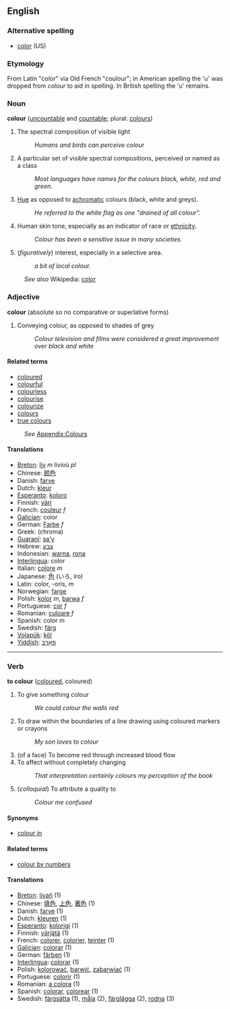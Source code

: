 ==English==
=== Alternative spelling ===
*[[color]] (US)

=== Etymology ===
From Latin "color" via Old French "coulour"; in American spelling the
'u' was dropped from ''colour'' to aid in spelling. In British spelling the 'u' remains.

=== Noun ===
'''colour''' ([[uncountable]] and [[countable]]; plural: [[colours]])

# The spectral composition of visible light
#: ''Humans and birds can perceive colour''
# A particular set of visible spectral compositions, perceived or named as a class
#: ''Most languages have names for the colours black, white, red and green.''
# [[Hue]] as opposed to [[achromatic]] colours (black, white and greys).
#: ''He referred to the white flag as one "drained of all colour".''
# Human skin tone, especially as an indicator of race or [[ethnicity]].
#: ''Colour has been a sensitive issue in many societies.''
# (''figuratively'') interest, especially in a selective area.
#:''a bit of local colour.''

:''See also'' Wikipedia: [[w:color|color]]

=== Adjective ===
'''colour''' (absolute so no comparative or superlative forms)

# Conveying colour, as opposed to shades of grey
#: ''Colour television and films were considered a great improvement over black and white''

==== Related terms ====
* [[coloured]]
* [[colourful]]
* [[colourless]]
* [[colourise]]
* [[colourize]]<!-- you might expect only ou and s go together but this is just as common! -->
* [[colours]]
* [[true colours]]
:''See'' [[Wiktionary_Appendix:Colours|Appendix:Colours]]

==== Translations ====
*[[Breton]]: [[liv]] ''m'' livioù ''pl''
*Chinese: [[颜色]]
*Danish: [[farve]]
*Dutch: [[kleur]]
*[[Esperanto]]: [[koloro]]
*Finnish: [[väri]]
*French: [[couleur]] ''f''
*[[Galician]]: color 
*German: [[Farbe]] ''f''
*Greek: [[ ]] (chroma)
*[[Guaraní]]: [[sa'y]]
*Hebrew: [[צבע]]
*Indonesian: [[warna]], [[rona]]
*[[Interlingua]]: color
*Italian: [[colore]] ''m''
*Japanese: [[色]] (いろ, iro)
*Latin: color, -oris, ''m''
*Norwegian: [[farge]]
*Polish: [[kolor]] ''m'', [[barwa]] ''f''
*Portuguese: [[cor]] ''f''
*Romanian: [[culoare]] ''f''
*Spanish: color ''m''
*Swedish: [[färg]]
*[[Volapük]]: [[köl]]
*[[Yiddish]]: [[פאַרבּ]]

----
=== Verb ===
'''to colour''' ([[coloured]], coloured)

# To give something colour
#: ''We could colour the walls red''
# To draw within the boundaries of a line drawing using coloured markers or crayons
#: ''My son loves to colour''
# (of a face) To become red through increased blood flow
# To affect without completely changing
#: ''That interpretation certainly colours my perception of the book''
# (''colloquial'') To attribute a quality to
#: ''Colour me confused''

====Synonyms====
*[[colour in]]

====Related terms====
*[[colour by numbers]]

====Translations====
*[[Breton]]: [[livañ]] (1)
*Chinese: [[填色]], [[上色]], [[著色]] (1)
*Danish: [[farve]] (1)
*Dutch: [[kleuren]] (1)
*[[Esperanto]]: [[kolorigi]] (1)
*Finnish: [[värjätä]] (1)
*French: [[colorer]], [[colorier]], [[teinter]] (1)
*[[Galician]]: [[colorar]] (1)
*German: [[färben]] (1)
*[[Interlingua]]: [[colorar]] (1)
*Polish: [[kolorować]], [[barwić]], [[zabarwiać]] (1)
*Portuguese: [[colorir]] (1)
*Romanian: [[a colora]] (1)
*Spanish: [[colorar]], [[colorear]] (1)
*Swedish: [[färgsätta]] (1), [[måla]] (2), [[färglägga]] (2), [[rodna]] (3)